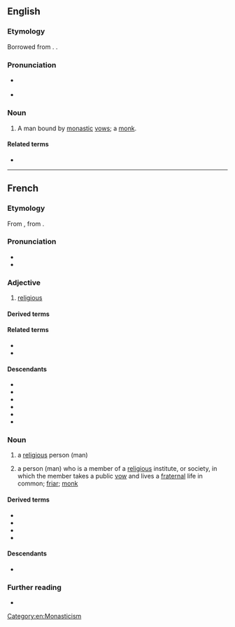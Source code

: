 ==English==

===Etymology===
Borrowed from {{bor|en|fr|religieux}}. {{doublet|en|religious}}.

===Pronunciation===
* {{a|RP}} {{IPA|en|/ɹəlɪʒiˈɜː/}}
* {{a|GA}} {{IPA|en|/ɹəˌlɪʒiˈu/|/ɹəˌliʒiˈu/}}

===Noun===
{{en-noun|religieux}}

# A man bound by [[monastic]] [[vow]]s; a [[monk]].

====Related terms====
* {{l|en|religieuse}}

{{Webster 1913}}

[[Category:en:Monasticism]]

----

==French==

===Etymology===
From {{inh|fr|fro|religieus}}, from {{der|fr|la|religiōsus}}.

===Pronunciation===
* {{fr-IPA}}
* {{audio|fr|Fr-religieux.ogg|Audio}}

===Adjective===
{{fr-adj}}

# [[religious]]

====Derived terms====
{{col4|fr
|aléthoreligieux
|alétho-religieux
|antireligieux
|anti-religieux
|areligieux
|civil-religieux
|cryptoreligieux
|crypto-religieux
|éthicoreligieux”
|éthico-religieux”
|ethnoreligieux
|ethno-religieux
|infrareligieux
|infra-religieux
|interreligieux
|intrareligieux
|intra-religieux
|irréligieux
|mante religieuse
|mariage religieux
|monoreligieux
|mono-religieux
|multireligieux
|multi-religieux
|musicoreligieux
|musico-religieux
|néoreligieux
|néo-religieux
|nonreligieux
|non-religieux
|paléoreligieux
|paléo-religieux
|parareligieux
|para-religieux
|politicoreligieux
|politico-religieux
|proreligieux
|pro-religieux
|pseudoreligieux
|pseudo-religieux
|quasireligieux
|quasi-religieux
|quasi religieux
|religieusement
|semireligieux
|semi-religieux
|superreligieux
|super-religieux
|suprareligieux
|suprareligieux
|ultrareligieux
|ultra-religieux
|unireligieux
|uni-religieux
}}

====Related terms====
* {{l|fr|religion}}
* {{l|fr|religiosité}}

====Descendants====
* {{desc|da|religiøs|bor=1}}
* {{desc|de|religiös|bor=1}}
* {{desc|nb|religiøs|bor=1}}
* {{desc|nn|religiøs|bor=1}}
* {{desc|ro|religios|bor=1}}
* {{desc|sv|religiös|bor=1}}

===Noun===
{{fr-noun|m|f=+}}

# a [[religious]] person (man)
# {{lb|fr|Catholicism}} a person (man) who is a member of a [[religious]] institute, or society, in which the member takes a public [[vow]] and lives a [[fraternal]] life in common; [[friar]]; [[monk]]

====Derived terms====
* {{l|fr|ex-religieux}}
* {{l|fr|nonreligieux}}
* {{l|fr|non-religieux}}
* {{l|fr|non religieux}}

====Descendants====
* {{desc|en|religieux|bor=1}}

===Further reading===
* {{R:TLFi}}

{{C|fr|Monasticism}}